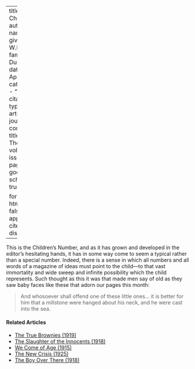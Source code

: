 
---
title: 'Of Children'
author:
  - name:
      given: W.E.B.
      family: Du Bois
date: Apr. 1912
categories: 
  - ""
citation: 
  type: article-journal
  container-title: The Crisis
  volume: 4
  issue: 6
  page: 287
google-scholar: true

format:
  html:
    toc: false
    appendix-cite-as: display
---



This is the Children's Number, and as it has grown and developed in the
editor's hesitating hands, it has in some way come to seem a typical
rather than a special number. Indeed, there is a sense in which all
numbers and all words of a magazine of ideas must point to the
child---to that vast immortality and wide sweep and infinite possibility
which the child represents. Such thought as this it was that made men
say of old as they saw baby faces like these that adorn our pages this
month:

> And whosoever shall offend one of these little ones... it is better for him that a millstone were hanged about his neck, and he were cast into the sea.

<!-- Similar articles start here -->
<div  class="clear-wrap"></div>

#### Related Articles

* [The True Brownies (1919)](/Volumes/18/06/true_brownies.html)
* [The Slaughter of the Innocents (1918)](/Volumes/16/06/slaughter.html)
* [We Come of Age (1915)](/Volumes/11/01/we_come_of_age.html)
* [The New Crisis (1925)](/Volumes/30/01/new_crisis.html)
* [The Boy Over There (1918)](/Volumes/16/06/boy_over_there.html)

<!-- Similar articles end here -->